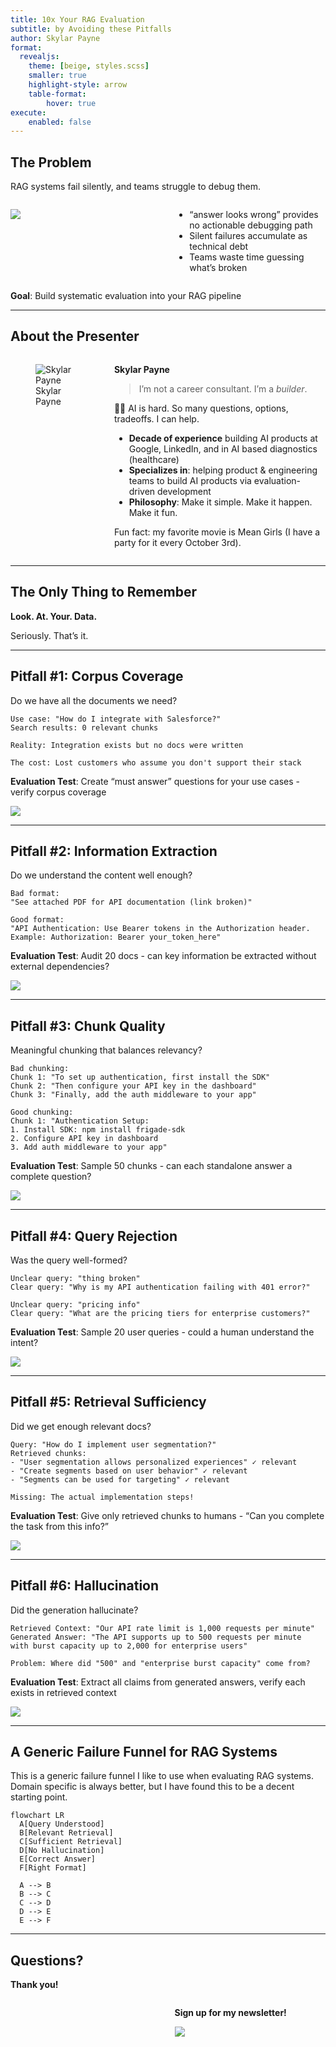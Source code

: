 ```yaml
---
title: 10x Your RAG Evaluation
subtitle: by Avoiding these Pitfalls
author: Skylar Payne
format: 
  revealjs:
    theme: [beige, styles.scss]
    smaller: true
    highlight-style: arrow
    table-format:
        hover: true
execute:
    enabled: false
---
```


## The Problem

RAG systems fail silently, and teams struggle to debug them.

:::{.columns}

:::{.column width="50%"}
![](assets/before_after.png)
:::

:::{.column width="50%"}

- "answer looks wrong" provides no actionable debugging path
- Silent failures accumulate as technical debt  
- Teams waste time guessing what's broken
:::

:::

**Goal**: Build systematic evaluation into your RAG pipeline

---

## About the Presenter

::: {.columns}

::: {.column width="30%"}
![Skylar Payne](https://skylarbpayne.com/assets/images/headshot.jpg)
:::

::: {.column width="70%"}
**Skylar Payne**  

> I'm not a career consultant. I'm a _builder_.

😵‍💫 AI is hard. So many questions, options, tradeoffs. I can help.

- **Decade of experience** building AI products at Google, LinkedIn, and in AI based diagnostics (healthcare)
- **Specializes in**: helping product & engineering teams to build AI products via evaluation-driven development
- **Philosophy**: Make it simple. Make it happen. Make it fun.

Fun fact: my favorite movie is Mean Girls (I have a party for it every October 3rd).
:::

:::

---

## The Only Thing to Remember

:::{.fragment}
**Look. At. Your. Data.**
:::

:::{.fragment}
Seriously. That's it.
:::

---

## Pitfall #1: Corpus Coverage

:::{.special}
Do we have all the documents we need?
:::


```
Use case: "How do I integrate with Salesforce?"
Search results: 0 relevant chunks

Reality: Integration exists but no docs were written

The cost: Lost customers who assume you don't support their stack
```

<!--TODO: the evaluation test should evaluate the % of queries which have relevant chunks across the entire corpus-->
**Evaluation Test**: Create "must answer" questions for your use cases - verify corpus coverage

![](assets/corpus_coverage.png)

---

## Pitfall #2: Information Extraction

:::{.special}
Do we understand the content well enough?
:::


```
Bad format:
"See attached PDF for API documentation (link broken)"

Good format:
"API Authentication: Use Bearer tokens in the Authorization header.
Example: Authorization: Bearer your_token_here"
```

<!--TODO: the evaluation test here should be to evaluate information extraction; eg are tables, etc extracted correctly?-->
**Evaluation Test**: Audit 20 docs - can key information be extracted without external dependencies?

![](assets/information_extraction.png)

---

## Pitfall #3: Chunk Quality

:::{.special}
Meaningful chunking that balances relevancy?
:::


```
Bad chunking:
Chunk 1: "To set up authentication, first install the SDK"
Chunk 2: "Then configure your API key in the dashboard"
Chunk 3: "Finally, add the auth middleware to your app"

Good chunking:
Chunk 1: "Authentication Setup:
1. Install SDK: npm install frigade-sdk
2. Configure API key in dashboard  
3. Add auth middleware to your app"
```

<!--TODO: test should be to look at a sample of large chunks, small chunks, chunks retrieved very often, chunks retrieved rarely, etc-->
**Evaluation Test**: Sample 50 chunks - can each standalone answer a complete question?

![](assets/chunk_quality.png)

---

## Pitfall #4: Query Rejection

:::{.special}
Was the query well-formed?
:::

```
Unclear query: "thing broken"
Clear query: "Why is my API authentication failing with 401 error?"

Unclear query: "pricing info"  
Clear query: "What are the pricing tiers for enterprise customers?"
```

<!--TODO: test should be rejection rate or elicitation rate of unclear queries-->
**Evaluation Test**: Sample 20 user queries - could a human understand the intent?

![](assets/query_rejection.png)

---

## Pitfall #5: Retrieval Sufficiency

:::{.special}
Did we get enough relevant docs?
:::


```
Query: "How do I implement user segmentation?"
Retrieved chunks:
- "User segmentation allows personalized experiences" ✓ relevant
- "Create segments based on user behavior" ✓ relevant  
- "Segments can be used for targeting" ✓ relevant

Missing: The actual implementation steps!
```

<!--TODO: test should be to evaluate the % of queries which have sufficient information retrieved-->
**Evaluation Test**: Give only retrieved chunks to humans - "Can you complete the task from this info?"

![](assets/sufficiency.png)

---

## Pitfall #6: Hallucination

:::{.special}
Did the generation hallucinate?
:::

```
Retrieved Context: "Our API rate limit is 1,000 requests per minute"
Generated Answer: "The API supports up to 500 requests per minute 
with burst capacity up to 2,000 for enterprise users"

Problem: Where did "500" and "enterprise burst capacity" come from?
```

<!--TODO: test should be to force in text citations and to validate them-->
**Evaluation Test**: Extract all claims from generated answers, verify each exists in retrieved context

![](assets/hallucination.png)

---

## A Generic Failure Funnel for RAG Systems

This is a generic failure funnel I like to use when evaluating RAG systems.  
Domain specific is always better, but I have found this to be a decent starting point.

```mermaid
flowchart LR
  A[Query Understood]
  B[Relevant Retrieval]
  C[Sufficient Retrieval]
  D[No Hallucination]
  E[Correct Answer]
  F[Right Format]

  A --> B
  B --> C
  C --> D
  D --> E
  E --> F
```

---

## Questions?

**Thank you!**

:::{.columns}

:::{.column width="50%"}
:::

:::{.column width="50%"}
:::{.special}
**Sign up for my newsletter!**
:::

![](https://api.qrserver.com/v1/create-qr-code/?size=150x150&data=https://subscribe.skylarbpayne.com)
:::

:::
